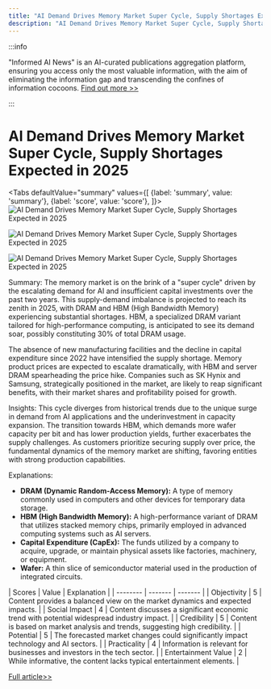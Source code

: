 ```yaml
---
title: "AI Demand Drives Memory Market Super Cycle, Supply Shortages Expected in 2025"
description: "AI Demand Drives Memory Market Super Cycle, Supply Shortages Expected in 2025"
---
```



:::info

"Informed AI News" is an AI-curated publications aggregation platform, ensuring you access only the most valuable information, with the aim of eliminating the information gap and transcending the confines of information cocoons.  [Find out more >>](/docs/guides)

:::

# AI Demand Drives Memory Market Super Cycle, Supply Shortages Expected in 2025


<Tabs
	defaultValue="summary"
	values={[
	{label: 'summary', value: 'summary'},
	{label: 'score', value: 'score'},
]}>
<TabItem value="summary">
<img
  src="https://image.informedainews.com/2024/06/10/AI-RrV-1717983345-0.jpg"
  alt="AI Demand Drives Memory Market Super Cycle, Supply Shortages Expected in 2025"
/>

<img
  src="https://image.informedainews.com/2024/06/10/AI-B5R-1717983345-1.jpg"
  alt="AI Demand Drives Memory Market Super Cycle, Supply Shortages Expected in 2025"
/>

<img
  src="https://image.informedainews.com/2024/06/10/AI-58C-1717983345-2.jpg"
  alt="AI Demand Drives Memory Market Super Cycle, Supply Shortages Expected in 2025"
/>



Summary:
The memory market is on the brink of a "super cycle" driven by the escalating demand for AI and insufficient capital investments over the past two years. This supply-demand imbalance is projected to reach its zenith in 2025, with DRAM and HBM (High Bandwidth Memory) experiencing substantial shortages. HBM, a specialized DRAM variant tailored for high-performance computing, is anticipated to see its demand soar, possibly constituting 30% of total DRAM usage.

The absence of new manufacturing facilities and the decline in capital expenditure since 2022 have intensified the supply shortage. Memory product prices are expected to escalate dramatically, with HBM and server DRAM spearheading the price hike. Companies such as SK Hynix and Samsung, strategically positioned in the market, are likely to reap significant benefits, with their market shares and profitability poised for growth.

Insights:
This cycle diverges from historical trends due to the unique surge in demand from AI applications and the underinvestment in capacity expansion. The transition towards HBM, which demands more wafer capacity per bit and has lower production yields, further exacerbates the supply challenges. As customers prioritize securing supply over price, the fundamental dynamics of the memory market are shifting, favoring entities with strong production capabilities.

Explanations:
- **DRAM (Dynamic Random-Access Memory):** A type of memory commonly used in computers and other devices for temporary data storage.
- **HBM (High Bandwidth Memory):** A high-performance variant of DRAM that utilizes stacked memory chips, primarily employed in advanced computing systems such as AI servers.
- **Capital Expenditure (CapEx):** The funds utilized by a company to acquire, upgrade, or maintain physical assets like factories, machinery, or equipment.
- **Wafer:** A thin slice of semiconductor material used in the production of integrated circuits.
</TabItem>
<TabItem value="score">
	| Scores     | Value   | Explanation |
	| -------- | ------- | ------- |
	| Objectivity  | 5    | Content provides a balanced view on the market dynamics and expected impacts.    |
	| Social Impact | 4     | Content discusses a significant economic trend with potential widespread industry impact.    |
	| Credibility    | 5    | Content is based on market analysis and trends, suggesting high credibility.    |
	| Potential    | 5    | The forecasted market changes could significantly impact technology and AI sectors.    |
	| Practicality    | 4    | Information is relevant for businesses and investors in the tech sector.    |
	| Entertainment Value    | 2    | While informative, the content lacks typical entertainment elements.    |
</TabItem>
</Tabs>

[Full article>>](https://wallstreetcn.com/articles/3716853)
